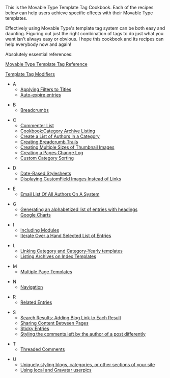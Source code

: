 This is the Movable Type Template Tag Cookbook. Each of the recipes below can help users achieve specific effects with their Movable Type templates.

Effectively using Movable Type's template tag system can be both easy and daunting. Figuring out just the right combination of tags to do just what you want isn't always easy or obvious. I hope this cookbook and its recipes can help everybody now and again!

Absolutely essential references:

[http://movabletype.org/documentation/appendices/tags/ Movable Type Template Tag Reference]

[http://movabletype.org/documentation/appendices/modifiers/ Template Tag Modifiers]


* A
**[[Applying Filters to Titles]]
**[[Auto-expire entries]]

*B
**[[Breadcrumbs]]

*C
**[[Commenter List]]
**[[Cookbook:Category Archive Listing]]
**[[Create a List of Authors in a Category]]
**[[Creating Breadcrumb Trails]]
**[[Creating Multiple Sizes of Thumbnail Images]]
**[[Creating a Pages Change Log]]
**[[Custom Category Sorting]]

*D
**[[Date-Based Stylesheets]]
**[[Displaying CustomField Images Instead of Links]]

*E
**[[Email List Of All Authors On A System]]

*G
**[[Generating an alphabetized list of entries with headings]]
**[[Google Charts]]

*I
**[[Including Modules]]
**[[Iterate Over a Hand Selected List of Entries]]

*L
**[[Linking Category and Category-Yearly templates]]
**[[Listing Archives on Index Templates]]

*M
**[[Multiple Page Templates]]

*N
**[[Navigation]]

*R
**[[Related Entries]]

*S
**[[Search Results: Adding Blog Link to Each Result]]
**[[Sharing Content Between Pages]]
**[[Sticky Entries]]
**[[Styling the comments left by the author of a post differently]]

*T
**[[Threaded Comments]]

*U
**[[Uniquely styling blogs, categories, or other sections of your site]]
**[[Using local and Gravatar userpics]]
